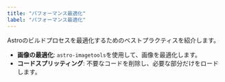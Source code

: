 ```yaml
---
title: "パフォーマンス最適化"
label: "パフォーマンス最適化"
---
```


Astroのビルドプロセスを最適化するためのベストプラクティスを紹介します。

- **画像の最適化**: `astro-imagetools`を使用して、画像を最適化します。
- **コードスプリッティング**: 不要なコードを削除し、必要な部分だけをロードします。

